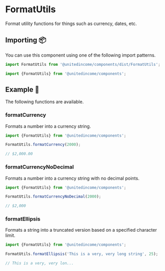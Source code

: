 # FormatUtils

Format utility functions for things such as currency, dates, etc.

## Importing 📦

You can use this component using one of the following import patterns.

```javascript
import FormatUtils from '@unitedincome/components/dist/FormatUtils';
```

```javascript
import {FormatUtils} from '@unitedincome/components';
```

## Example 🚀

The following functions are available.

### formatCurrency

Formats a number into a currency string.

```javascript
import {FormatUtils} from '@unitedincome/components';

FormatUtils.formatCurrency(2000);

// $2,000.00
```

### formatCurrencyNoDecimal

Formats a number into a currency string with no decimal points.

```javascript
import {FormatUtils} from '@unitedincome/components';

FormatUtils.formatCurrencyNoDecimal(2000);

// $2,000
```

### formatEllipsis

Formats a string into a truncated version based on a specified character limit.

```javascript
import {FormatUtils} from '@unitedincome/components';

FormatUtils.formatEllipsis('This is a very, very long string', 25);

// This is a very, very lon...
```
